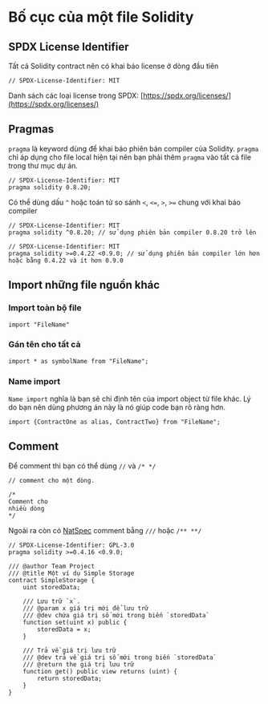 
# Bố cục của một file Solidity

## SPDX License Identifier
Tất cả Solidity contract nên có khai báo license ở dòng đầu tiên

```solidity
// SPDX-License-Identifier: MIT
```
Danh sách các loại license trong SPDX: [https://spdx.org/licenses/](https://spdx.org/licenses/)

## Pragmas
`pragma` là keyword dùng để khai báo phiên bản compiler của Solidity. `pragma` chỉ áp dụng cho file local hiện tại nên bạn phải thêm `pragma` vào tất cả file trong thư mục dự án.

```solidity
// SPDX-License-Identifier: MIT
pragma solidity 0.8.20;
```

Có thể dùng dấu `^` hoặc toán tử so sánh `<`, `<=`, `>`, `>=` chung với khai báo compiler

```solidity
// SPDX-License-Identifier: MIT
pragma solidity ^0.8.20; // sử dụng phiên bản compiler 0.8.20 trở lên
```

```solidity
// SPDX-License-Identifier: MIT
pragma solidity >=0.4.22 <0.9.0; // sử dụng phiên bản compiler lớn hơn hoặc bằng 0.4.22 và ít hơn 0.9.0
```

## Import những file nguồn khác

### Import toàn bộ file

```solidity
import "FileName"
```
### Gán tên cho tất cả
```solidity
import * as symbolName from "FileName";
```

### Name import
`Name import` nghĩa là bạn sẽ chỉ định tên của import object từ file khác. Lý do bạn nên dùng phương án này là nó giúp code bạn rõ ràng hơn.

```solidity
import {ContractOne as alias, ContractTwo} from "FileName";
```


## Comment

Để comment thì bạn có thể dùng `//` và `/* */`
```solidity
// comment cho một dòng.

/*
Comment cho
nhiều dòng
*/
```

Ngoài ra còn có [NatSpec](https://docs.soliditylang.org/en/v0.8.24/natspec-format.html#natspec) comment bằng `///` hoặc `/** **/` 
```solidity
// SPDX-License-Identifier: GPL-3.0
pragma solidity >=0.4.16 <0.9.0;

/// @author Team Project 
/// @title Một ví dụ Simple Storage
contract SimpleStorage {
    uint storedData;

    /// Lưu trữ `x`.
    /// @param x giá trị mới để lưu trữ
    /// @dev chứa giá trị số mới trong biến `storedData`
    function set(uint x) public {
        storedData = x;
    }

    /// Trả về giá trị lưu trữ
    /// @dev trả về giá trị số mới trong biến `storedData`
    /// @return the giá trị lưu trữ
    function get() public view returns (uint) {
        return storedData;
    }
}
```
